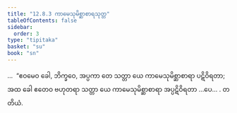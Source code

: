 ```yaml
---
title: "12.8.3 ကာမေသုမိစ္ဆာစာရသုတ္တ"
tableOfContents: false
sidebar:
  order: 3
type: "tipitaka"
basket: "su"
book: "sn"
---
```



<DynamicBreadcrumb />

<Division number="1143" book="sn" e="ch" v="18" p="450">

<Paragraph number="2463" book="sn">
…  “ဧဝမေဝ ခေါ, ဘိက္ခဝေ, အပ္ပကာ တေ သတ္တာ ယေ ကာမေသုမိစ္ဆာစာရာ ပဋိဝိရတာ; အထ ခေါ ဧတေဝ ဗဟုတရာ သတ္တာ ယေ ကာမေသုမိစ္ဆာစာရာ အပ္ပဋိဝိရတာ …ပေ… .

</Paragraph>
</Division>

<Paragraph number="2464" type="center" book="sn">
တတိယံ.
</Paragraph>